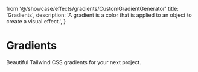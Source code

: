  from '@/showcase/effects/gradients/CustomGradientGenerator'
  title: 'Gradients',
  description: 'A gradient is a color that is applied to an object to create a visual effect.',
}

# Gradients

Beautiful Tailwind CSS gradients for your next project.

<div className="my-4"></div>
<CustomGradientGenerator/>
  <GradientCards />